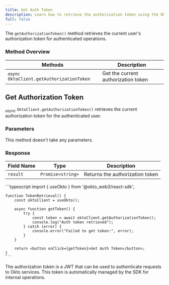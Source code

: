 ```yaml
---
title: Get Auth Token
description: Learn how to retrieve the authorization token using the Okto SDK.
full: false
---
```



The `getAuthorizationToken()` method retrieves the current user's authorization token for authenticated operations.

### Method Overview

| Methods | Description |
|---------|-------------|
| <sub><i>async</i></sub> `OktoClient.getAuthorizationToken` | Get the current authorization token |

<div className="method-box">

## Get Authorization Token

<sub><i>async</i></sub> `OktoClient.getAuthorizationToken()` retrieves the current authorization token for the authenticated user.

### Parameters

This method doesn't take any parameters.

### Response

<Callout title="Success Response">

| Field Name | Type | Description |
|------------|------|-------------|
| `result` | `Promise<string>` | Returns the authorization token |

</Callout>

<Accordions>
<Accordion title="Example">
<Tabs items={['Typescript']}>
  <Tab value="Typescript">
    ```typescript
    import { useOkto } from '@okto_web3/react-sdk';

    function TokenRetrieval() {
        const oktoClient = useOkto();

        async function getToken() {
            try {
                const token = await oktoClient.getAuthorizationToken();
                console.log("Auth token retrieved");
            } catch (error) {
                console.error("Failed to get token:", error);
            }
        }

        return <button onClick={getToken}>Get Auth Token</button>;
    }
    ```
  </Tab>
</Tabs>
</Accordion>
</Accordions>

</div>

<Callout>
The authorization token is a JWT that can be used to authenticate requests to Okto services. This token is automatically managed by the SDK for internal operations.
</Callout>